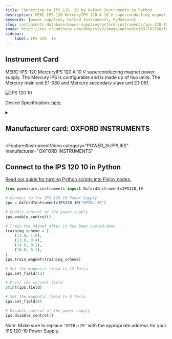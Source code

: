 ```yaml
---
title: Connecting to IPS 120  10 by Oxford Instruments in Python
description: MERC-IPS-120 MercuryIPS 120 A 10 V superconducting magnet power supply. The Mercury iPS is configurable and is made up of two units, The Mercury main unit E1-060 and Mercury secondary slave unit E1-061.
keywords: [power supplies, Oxford Instruments, PyMeasure] 
slug: instruments-database/power-supplies/oxford-instruments/ips-120-10 
image: https://res.cloudinary.com/dhopxs1y3/image/upload/v1691782768/Instruments/Power%20Supplies/IPS-120-10/IPS-120-10.jpg
sidebar:
    label: IPS 120  10 
---
```



## Instrument Card

MERC-IPS-120 MercuryIPS 120 A 10 V superconducting magnet power supply. The Mercury iPS is configurable and is made up of two units: The Mercury main unit E1-060 and Mercury secondary slave unit E1-061.

![IPS 120  10](https://res.cloudinary.com/dhopxs1y3/image/upload/v1691782768/Instruments/Power%20Supplies/IPS-120-10/IPS-120-10.jpg)

Device Specification: [here](https://lmu.web.psi.ch/docu/manuals/bulk_manuals/OxfordInstruments/39370/IPS120-10.pdf)

<details style={{ marginTop: "15px"}}>
<summary><h2 style={{display:'inline'}}>Manufacturer card: OXFORD INSTRUMENTS</h2></summary>

![OXFORD INSTRUMENTS](https://res.cloudinary.com/dhopxs1y3/image/upload/v1692806167/Instruments/Vendor%20Logos/Oxford_Instruments.png)

Oxford Instruments plc is a United Kingdom manufacturing and research company that designs and manufactures tools and systems for industry and research. The company is headquartered in Abingdon, Oxfordshire, England, with sites in the United Kingdom, United States, Europe, and Asia.[2] It is listed on the London Stock Exchange and is a constituent of the FTSE 250 Index.[3]

- Headquarters: Abingdon, United Kingdom
- Yearly Revenue (millions, USD): 367.3
- Vendor Website: [here](https://www.oxinst.com/)

</details>


<FeaturedInstrumentVideo
  category="POWER_SUPPLIES"
  manufacturer="OXFORD INSTRUMENTS"
></FeaturedInstrumentVideo>

## Connect to the IPS 120  10 in Python

[Read our guide for turning Python scripts into Flojoy nodes.](https://docs.flojoy.ai/contribution/blocks/custom-flojoy-block/)


<Tabs>

<TabItem value="Flojoy" label="Flojoy" className="flojoy-instrument-tabs">

<NodeCardCollection category='POWER_SUPPLIES' manufacturer='OXFORD'></NodeCardCollection>

</TabItem>
<TabItem value="PyMeasure" label="PyMeasure">


```python
from pymeasure.instruments import OxfordInstrumentsIPS120_10

# Connect to the IPS 120-10 Power Supply
ips = OxfordInstrumentsIPS120_10("GPIB::25")

# Enable control of the power supply
ips.enable_control()

# Train the magnet after it has been cooled-down
training_scheme = [
    (11.8, 1.0),
    (13.9, 0.4),
    (14.9, 0.2),
    (16.0, 0.1),
]
ips.train_magnet(training_scheme)

# Set the magnetic field to 12 Tesla
ips.set_field(12)

# Print the current field
print(ips.field)

# Set the magnetic field to 0 Tesla
ips.set_field(0)

# Disable control of the power supply
ips.disable_control()
```

Note: Make sure to replace `"GPIB::25"` with the appropriate address for your IPS 120-10 Power Supply.

</TabItem>
</Tabs>